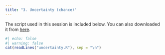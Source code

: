 ```yaml
---
title: "3. Uncertainty (chance)"
---
```


The script used in this session is included below. You can also downloaded it from <a href="uncertainty.R" download>here</a>.

```r
#| echo: false
#| warning: false
cat(readLines("uncertainty.R"), sep = "\n")
```

